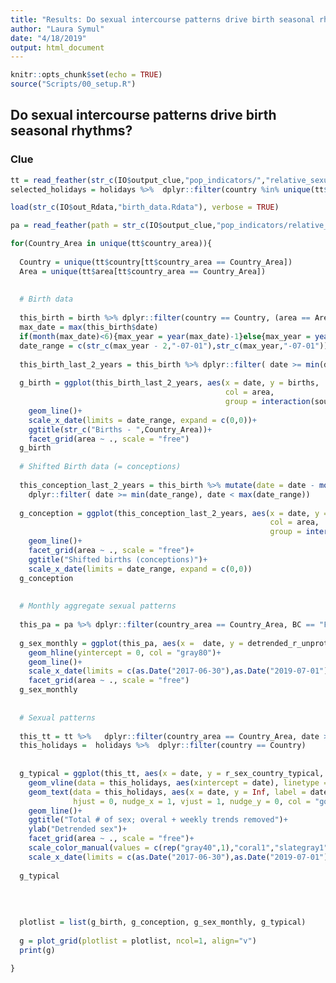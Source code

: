 ```yaml
---
title: "Results: Do sexual intercourse patterns drive birth seasonal rhythms?"
author: "Laura Symul"
date: "4/18/2019"
output: html_document
---
```


```r
knitr::opts_chunk$set(echo = TRUE)
source("Scripts/00_setup.R")
```


## Do sexual intercourse patterns drive birth seasonal rhythms?

### Clue


```r

tt = read_feather(str_c(IO$output_clue,"pop_indicators/","relative_sexual_indicators_overall_by_country.feather"))
selected_holidays = holidays %>%  dplyr::filter(country %in% unique(tt$country))

load(str_c(IO$out_Rdata,"birth_data.Rdata"), verbose = TRUE)

pa = read_feather(path = str_c(IO$output_clue,"pop_indicators/relative_sexual_indicators_detrended_monthly.feather"))

```




```r

for(Country_Area in unique(tt$country_area)){
  
  Country = unique(tt$country[tt$country_area == Country_Area])
  Area = unique(tt$area[tt$country_area == Country_Area])
  
  
  # Birth data
  
  this_birth = birth %>% dplyr::filter(country == Country, (area == Area) | (area == "Whole country"))
  max_date = max(this_birth$date)
  if(month(max_date)<6){max_year = year(max_date)-1}else{max_year = year(max_date)}
  date_range = c(str_c(max_year - 2,"-07-01"),str_c(max_year,"-07-01")) %>%  as.Date
  
  this_birth_last_2_years = this_birth %>% dplyr::filter( date >= min(date_range), date < max(date_range))
  
  g_birth = ggplot(this_birth_last_2_years, aes(x = date, y = births, 
                                                col = area,
                                                group = interaction(source, area, reliability)))+
    geom_line()+
    scale_x_date(limits = date_range, expand = c(0,0))+
    ggtitle(str_c("Births - ",Country_Area))+
    facet_grid(area ~ ., scale = "free")
  g_birth
  
  # Shifted Birth data (= conceptions)
  
  this_conception_last_2_years = this_birth %>% mutate(date = date - months(8)) %>% 
    dplyr::filter( date >= min(date_range), date < max(date_range))
  
  g_conception = ggplot(this_conception_last_2_years, aes(x = date, y = births, 
                                                          col = area,
                                                          group = interaction(source, area, reliability)))+
    geom_line()+
    facet_grid(area ~ ., scale = "free")+
    ggtitle("Shifted births (conceptions)")+
    scale_x_date(limits = date_range, expand = c(0,0))
  g_conception
  
  
  # Monthly aggregate sexual patterns
  
  this_pa = pa %>% dplyr::filter(country_area == Country_Area, BC == "F")
  
  g_sex_monthly = ggplot(this_pa, aes(x =  date, y = detrended_r_unprot, col = area))+
    geom_hline(yintercept = 0, col = "gray80")+
    geom_line()+
    scale_x_date(limits = c(as.Date("2017-06-30"),as.Date("2019-07-01")),expand = c(0,0))+
    facet_grid(area ~ ., scale = "free")
  g_sex_monthly
  
  
  # Sexual patterns
  
  this_tt = tt %>%   dplyr::filter(country_area == Country_Area, date >= as.Date("2017-07-01"))
  this_holidays =  holidays %>%  dplyr::filter(country == Country)
  
  
  g_typical = ggplot(this_tt, aes(x = date, y = r_sex_country_typical, col = area))+ 
    geom_vline(data = this_holidays, aes(xintercept = date), linetype = 1, col = "gold")+
    geom_text(data = this_holidays, aes(x = date, y = Inf, label = date_str), 
              hjust = 0, nudge_x = 1, vjust = 1, nudge_y = 0, col = "gold3", size = 3, check_overlap = TRUE)+
    geom_line()+
    ggtitle("Total # of sex; overal + weekly trends removed")+
    ylab("Detrended sex")+
    facet_grid(area ~ ., scale = "free")+
    scale_color_manual(values = c(rep("gray40",1),"coral1","slategray1"))+
    scale_x_date(limits = c(as.Date("2017-06-30"),as.Date("2019-07-01")),expand = c(0,0))
  
  g_typical
  
 
  
  
  plotlist = list(g_birth, g_conception, g_sex_monthly, g_typical)
  
  g = plot_grid(plotlist = plotlist, ncol=1, align="v")
  print(g)
  
}



```

